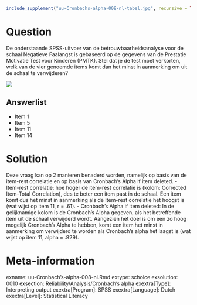 ```r
include_supplement("uu-Cronbachs-alpha-008-nl-tabel.jpg", recursive = TRUE)
```



Question
========
De onderstaande SPSS-uitvoer van de betrouwbaarheidsanalyse voor de schaal Negatieve Faalangst is gebaseerd op de gegevens van de Prestatie Motivatie Test voor Kinderen (PMTK). 
Stel dat je de test moet verkorten, welk van de vier genoemde items komt dan het minst in aanmerking om uit de schaal te verwijderen? 
  

![](uu-Cronbachs-alpha-008-nl-tabel.jpg)
  
Answerlist
----------
* Item 1
* Item 5
* Item 11
* Item 14

Solution
========
  
Deze vraag kan op 2 manieren benaderd worden, namelijk op basis van de item-rest correlatie en op basis van Cronbach’s Alpha if item deleted.
-	Item-rest correlatie: hoe hoger de item-rest correlatie is (kolom: Corrected Item-Total Correlation), des te beter een item past in de schaal. Een item komt dus het minst in aanmerking als de Item-rest correlatie het hoogst is (wat wijst op item 11, r = .61).
- Cronbach’s Alpha if item deleted: In de gelijknamige kolom is de Cronbach’s Alpha gegeven, als het betreffende item uit de schaal verwijderd wordt. Aangezien het doel is om een zo hoog mogelijk Cronbach’s Alpha te hebben, komt een item het minst in aanmerking om verwijderd te worden als Cronbach’s alpha het laagst is (wat wijst op item 11, alpha = .829).


Meta-information
================
exname: uu-Cronbach's-alpha-008-nl.Rmd
extype: schoice
exsolution: 0010
exsection: Reliability/Analysis/Cronbach's alpha
exextra[Type]: Interpreting output
exextra[Program]: SPSS
exextra[Language]: Dutch
exextra[Level]: Statistical Literacy
